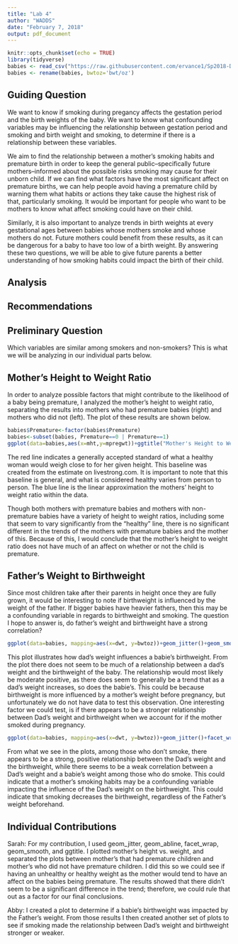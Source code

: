 ---
title: "Lab 4"
author: "WADDS"
date: "February 7, 2018"
output: pdf_document
---

```{r setup, include=FALSE}
knitr::opts_chunk$set(echo = TRUE)
library(tidyverse)
babies <- read_csv("https://raw.githubusercontent.com/ervance1/Sp2018-Data-Science-repo/master/babies2a.dat")
babies <- rename(babies, bwtoz='bwt/oz')
```

## Guiding Question
We want to know if smoking during pregancy affects the gestation period and the birth weights of the baby. We want to know what confounding variables may be influencing the relationship between gestation period and smoking and birth weight and smoking, to determine if there is a relationship between these variables.

We aim to find the relationship between a mother's smoking habits and premature birth in order to keep the general public--specifically future mothers--informed about the possible risks smoking may cause for their unborn child. If we can find what factors have the most significant affect on premature births, we can help people avoid having a premature child by warning them what habits or actions they take cause the highest risk of that, particularly smoking. It would be important for people who want to be mothers to know what affect smoking could have on their child. 

Similarly, it is also important to analyze trends in birth weights at every gestational ages between babies whose mothers smoke and whose mothers do not. Future mothers could benefit from these results, as it can be dangerous for a baby to have too low of a birth weight. By answering these two questions, we will be able to give future parents a better understanding of how smoking habits could impact the birth of their child. 

## Analysis



## Recommendations

## Preliminary Question
Which variables are similar among smokers and non-smokers? This is what we will be analyzing in our individual parts below.

## Mother's Height to Weight Ratio

In order to analyze possible factors that might contribute to the likelihood of a baby being premature, I analyzed the mother's height to weight ratio, separating the results into mothers who had premature babies (right) and mothers who did not (left). The plot of these results are shown below. 


```{r plot, echo=FALSE}
babies$Premature<-factor(babies$Premature)
babies<-subset(babies, Premature==0 | Premature==1)
ggplot(data=babies,aes(x=mht,y=mpregwt))+ggtitle("Mother's Height to Weight Ratio")+geom_jitter()+geom_smooth(se=FALSE,method="lm")+facet_wrap(~Premature)+geom_abline(slope=5, intercept=-200,color="red")
```


The red line indicates a generally accepted standard of what a healthy woman would weigh close to for her given height. This baseline was created from the estimate on livestrong.com. It is important to note that this baseline is general, and what is considered healthy varies from person to person. The blue line is the linear approximation the mothers' height to weight ratio within the data. 

Though both mothers with premature babies and mothers with non-premature babies have a variety of height to weight ratios, including some that seem to vary significantly from the "healthy" line, there is no significant different in the trends of the mothers with premature babies and the mother of this. Because of this, I would conclude that the mother's height to weight ratio does not have much of an affect on whether or not the child is premature. 

## Father's Weight to Birthweight

Since most children take after their parents in height once they are fully grown, it would be interesting to note if birthweight is influenced by the weight of the father. If bigger babies have heavier fathers, then this may be a confounding variable in regards to birthweight and smoking. The question I hope to answer is, do father's weight and birthweight have a strong correlation?

```{r abby}
ggplot(data=babies, mapping=aes(x=dwt, y=bwtoz))+geom_jitter()+geom_smooth(re=FALSE, method="lm")
```
This plot illustrates how dad's weight influences a babie's birthweight. From the plot there does not seem to be much of a relationship between a dad's weight and the birthweight of the baby. The relationship would most likely be moderate positive, as there does seem to generally be a trend that as a dad's weight increases, so does the babie's. This could be because birthweight is more influenced by a mother's weight before pregnancy, but unfortunately we do not have data to test this observation. One interesting factor we could test, is if there appears to be a stronger relationship between Dad's weight and birthweight when we account for if the mother smoked during pregnancy.
```{r abby}
ggplot(data=babies, mapping=aes(x=dwt, y=bwtoz))+geom_jitter()+facet_wrap(~ifelse(smoke,"Doesn't Smoke", "Smokes"))+geom_smooth(re=FALSE, method="lm")
```
From what we see in the plots, among those who don't smoke, there appears to be a strong, positive relationship between the Dad's weight and the birthweight, while there seems to be a weak correlation between a Dad's weight and a babie's weight among those who do smoke. This could indicate that a mother's smoking habits may be a confounding variable impacting the influence of the Dad's weight on the birthweight. This could indicate that smoking decreases the birthweight, regardless of the Father's weight beforehand.


## Individual Contributions
Sarah: For my contribution, I used geom_jitter, geom_abline, facet_wrap, geom_smooth, and ggtitle. I plotted mother's height vs. weight, and separated the plots between mother's that had premature children and mother's who did not have premature children. I did this so we could see if having an unhealthy or healthy weight as the mother would tend to have an affect on the babies being premature. The results showed that there didn't seem to be a significant difference in the trend; therefore, we could rule that out as a factor for our final conclusions.

Abby: I created a plot to determine if a babie's birthweight was impacted by the Father's weight. From those results I then created another set of plots to see if smoking made the relationship between Dad's weight and birthweight stronger or weaker. 
